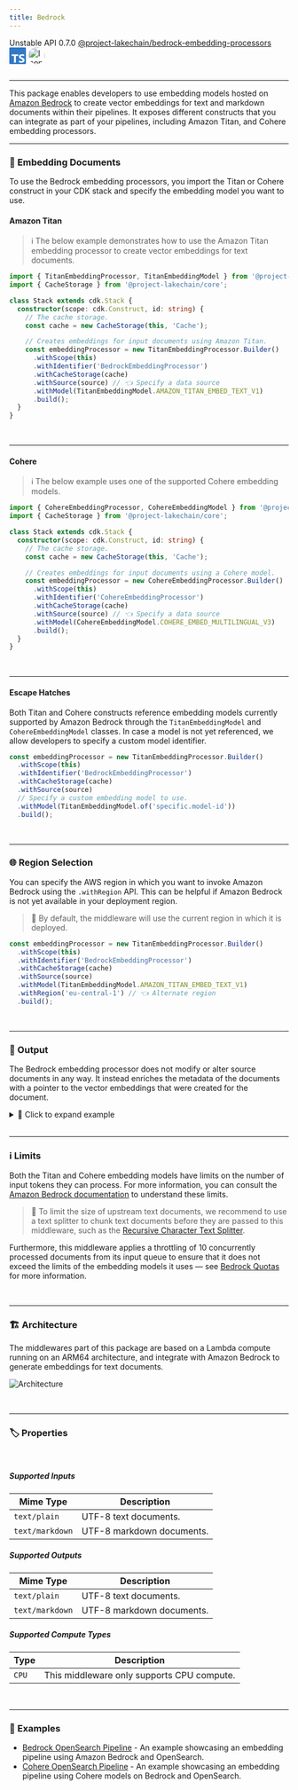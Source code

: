 ```yaml
---
title: Bedrock
---
```



<span title="Label: Pro" data-view-component="true" class="Label Label--api text-uppercase">
  Unstable API
</span>
<span title="Label: Pro" data-view-component="true" class="Label Label--version text-uppercase">
  0.7.0
</span>
<span title="Label: Pro" data-view-component="true" class="Label Label--package">
  <a target="_blank" href="https://www.npmjs.com/package/@project-lakechain/bedrock-embedding-processors">
    @project-lakechain/bedrock-embedding-processors
  </a>
</span>
<span class="language-icon">
  <svg role="img" viewBox="0 0 24 24" width="30" xmlns="http://www.w3.org/2000/svg" style="fill: #3178C6;"><title>TypeScript</title><path d="M1.125 0C.502 0 0 .502 0 1.125v21.75C0 23.498.502 24 1.125 24h21.75c.623 0 1.125-.502 1.125-1.125V1.125C24 .502 23.498 0 22.875 0zm17.363 9.75c.612 0 1.154.037 1.627.111a6.38 6.38 0 0 1 1.306.34v2.458a3.95 3.95 0 0 0-.643-.361 5.093 5.093 0 0 0-.717-.26 5.453 5.453 0 0 0-1.426-.2c-.3 0-.573.028-.819.086a2.1 2.1 0 0 0-.623.242c-.17.104-.3.229-.393.374a.888.888 0 0 0-.14.49c0 .196.053.373.156.529.104.156.252.304.443.444s.423.276.696.41c.273.135.582.274.926.416.47.197.892.407 1.266.628.374.222.695.473.963.753.268.279.472.598.614.957.142.359.214.776.214 1.253 0 .657-.125 1.21-.373 1.656a3.033 3.033 0 0 1-1.012 1.085 4.38 4.38 0 0 1-1.487.596c-.566.12-1.163.18-1.79.18a9.916 9.916 0 0 1-1.84-.164 5.544 5.544 0 0 1-1.512-.493v-2.63a5.033 5.033 0 0 0 3.237 1.2c.333 0 .624-.03.872-.09.249-.06.456-.144.623-.25.166-.108.29-.234.373-.38a1.023 1.023 0 0 0-.074-1.089 2.12 2.12 0 0 0-.537-.5 5.597 5.597 0 0 0-.807-.444 27.72 27.72 0 0 0-1.007-.436c-.918-.383-1.602-.852-2.053-1.405-.45-.553-.676-1.222-.676-2.005 0-.614.123-1.141.369-1.582.246-.441.58-.804 1.004-1.089a4.494 4.494 0 0 1 1.47-.629 7.536 7.536 0 0 1 1.77-.201zm-15.113.188h9.563v2.166H9.506v9.646H6.789v-9.646H3.375z"/></svg>
</span>
<span class="language-icon" style="margin-right: 10px">
  <a target="_blank" href="https://docs.aws.amazon.com/bedrock/latest/userguide/what-is-bedrock.html">
    <Image width="30" src={icon} alt="Icon" style="border-radius: 50%" />
  </a>
</span>
<div style="margin-top: 26px"></div>

---

This package enables developers to use embedding models hosted on [Amazon Bedrock](https://docs.aws.amazon.com/bedrock/latest/userguide/what-is-bedrock.html) to create vector embeddings for text and markdown documents within their pipelines. It exposes different constructs that you can integrate as part of your pipelines, including Amazon Titan, and Cohere embedding processors.

---

### 📝 Embedding Documents

To use the Bedrock embedding processors, you import the Titan or Cohere construct in your CDK stack and specify the embedding model you want to use.

#### Amazon Titan

> ℹ️ The below example demonstrates how to use the Amazon Titan embedding processor to create vector embeddings for text documents.

```typescript
import { TitanEmbeddingProcessor, TitanEmbeddingModel } from '@project-lakechain/bedrock-embedding-processors';
import { CacheStorage } from '@project-lakechain/core';

class Stack extends cdk.Stack {
  constructor(scope: cdk.Construct, id: string) {
    // The cache storage.
    const cache = new CacheStorage(this, 'Cache');

    // Creates embeddings for input documents using Amazon Titan.
    const embeddingProcessor = new TitanEmbeddingProcessor.Builder()
      .withScope(this)
      .withIdentifier('BedrockEmbeddingProcessor')
      .withCacheStorage(cache)
      .withSource(source) // 👈 Specify a data source
      .withModel(TitanEmbeddingModel.AMAZON_TITAN_EMBED_TEXT_V1)
      .build();
  }
}
```

<br />

---

#### Cohere

> ℹ️ The below example uses one of the supported Cohere embedding models.

```typescript
import { CohereEmbeddingProcessor, CohereEmbeddingModel } from '@project-lakechain/bedrock-embedding-processors';
import { CacheStorage } from '@project-lakechain/core';

class Stack extends cdk.Stack {
  constructor(scope: cdk.Construct, id: string) {
    // The cache storage.
    const cache = new CacheStorage(this, 'Cache');

    // Creates embeddings for input documents using a Cohere model.
    const embeddingProcessor = new CohereEmbeddingProcessor.Builder()
      .withScope(this)
      .withIdentifier('CohereEmbeddingProcessor')
      .withCacheStorage(cache)
      .withSource(source) // 👈 Specify a data source
      .withModel(CohereEmbeddingModel.COHERE_EMBED_MULTILINGUAL_V3)
      .build();
  }
}
```

<br />

---

#### Escape Hatches

Both Titan and Cohere constructs reference embedding models currently supported by Amazon Bedrock through the `TitanEmbeddingModel` and `CohereEmbeddingModel` classes. In case a model is not yet referenced, we allow developers to specify a custom model identifier.

```typescript
const embeddingProcessor = new TitanEmbeddingProcessor.Builder()
  .withScope(this)
  .withIdentifier('BedrockEmbeddingProcessor')
  .withCacheStorage(cache)
  .withSource(source)
  // Specify a custom embedding model to use.
  .withModel(TitanEmbeddingModel.of('specific.model-id'))
  .build();
```

<br />

---

### 🌐 Region Selection

You can specify the AWS region in which you want to invoke Amazon Bedrock using the `.withRegion` API. This can be helpful if Amazon Bedrock is not yet available in your deployment region.

> 💁 By default, the middleware will use the current region in which it is deployed.

```typescript
const embeddingProcessor = new TitanEmbeddingProcessor.Builder()
  .withScope(this)
  .withIdentifier('BedrockEmbeddingProcessor')
  .withCacheStorage(cache)
  .withSource(source)
  .withModel(TitanEmbeddingModel.AMAZON_TITAN_EMBED_TEXT_V1)
  .withRegion('eu-central-1') // 👈 Alternate region
  .build();
```

<br />

---

### 📄 Output

The Bedrock embedding processor does not modify or alter source documents in any way. It instead enriches the metadata of the documents with a pointer to the vector embeddings that were created for the document.

<details>
  <summary>💁 Click to expand example</summary>

  ```json
  {
    "specversion": "1.0",
    "id": "1780d5de-fd6f-4530-98d7-82ebee85ea39",
    "type": "document-created",
    "time": "2023-10-22T13:19:10.657Z",
    "data": {
        "chainId": "6ebf76e4-f70c-440c-98f9-3e3e7eb34c79",
        "source": {
            "url": "s3://bucket/document.txt",
            "type": "text/plain",
            "size": 245328,
            "etag": "1243cbd6cf145453c8b5519a2ada4779"
        },
        "document": {
            "url": "s3://bucket/document.txt",
            "type": "text/plain",
            "size": 245328,
            "etag": "1243cbd6cf145453c8b5519a2ada4779"
        },
        "metadata": {
          "properties": {
            "kind": "text",
            "attrs": {
              "embeddings": {
                "vectors": "s3://cache-storage/bedrock-embedding-processor/45a42b35c3225085.json",
                "model": "amazon.titan-embed-text-v1",
                "dimensions": 1536
            }
          }
        }
    }
  }
  ```

</details>

<br />

---

### ℹ️ Limits

Both the Titan and Cohere embedding models have limits on the number of input tokens they can process. For more information, you can consult the [Amazon Bedrock documentation](https://docs.aws.amazon.com/bedrock/latest/userguide/limits.html) to understand these limits.

> 💁 To limit the size of upstream text documents, we recommend to use a text splitter to chunk text documents before they are passed to this middleware, such as the [Recursive Character Text Splitter](/project-lakechain/text-splitters/recursive-character-text-splitter).

Furthermore, this middleware applies a throttling of 10 concurrently processed documents from its input queue to ensure that it does not exceed the limits of the embedding models it uses — see [Bedrock Quotas](https://docs.aws.amazon.com/bedrock/latest/userguide/quotas.html) for more information.

<br />

---

### 🏗️ Architecture

The middlewares part of this package are based on a Lambda compute running on an ARM64 architecture, and integrate with Amazon Bedrock to generate embeddings for text documents.

![Architecture](../../../assets/bedrock-embedding-processors-architecture.png)

<br />

---

### 🏷️ Properties

<br />

##### Supported Inputs

|  Mime Type  | Description |
| ----------- | ----------- |
| `text/plain` | UTF-8 text documents. |
| `text/markdown` | UTF-8 markdown documents. |

##### Supported Outputs

|  Mime Type  | Description |
| ----------- | ----------- |
| `text/plain` | UTF-8 text documents. |
| `text/markdown` | UTF-8 markdown documents. |

##### Supported Compute Types

| Type  | Description |
| ----- | ----------- |
| `CPU` | This middleware only supports CPU compute. |

<br />

---

### 📖 Examples

- [Bedrock OpenSearch Pipeline](https://github.com/awslabs/project-lakechain/tree/main/examples/simple-pipelines/embedding-pipelines/bedrock-opensearch-pipeline) - An example showcasing an embedding pipeline using Amazon Bedrock and OpenSearch.
- [Cohere OpenSearch Pipeline](https://github.com/awslabs/project-lakechain/tree/main/examples/simple-pipelines/embedding-pipelines/cohere-opensearch-pipeline) - An example showcasing an embedding pipeline using Cohere models on Bedrock and OpenSearch.
